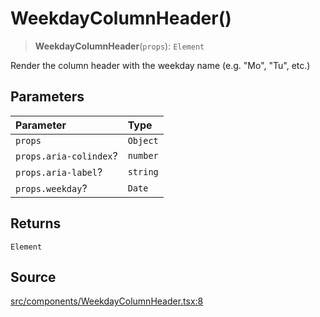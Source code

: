 # WeekdayColumnHeader()

<a id="undefined" name="undefined"></a>

> **WeekdayColumnHeader**(`props`): `Element`

Render the column header with the weekday name (e.g. "Mo", "Tu", etc.)

## Parameters

| Parameter | Type |
| :------ | :------ |
| `props` | `Object` |
| `props.aria-colindex`? | `number` |
| `props.aria-label`? | `string` |
| `props.weekday`? | `Date` |

## Returns

`Element`

## Source

[src/components/WeekdayColumnHeader.tsx:8](https://github.com/gpbl/react-day-picker/blob/next/src/components/WeekdayColumnHeader.tsx#L8)
